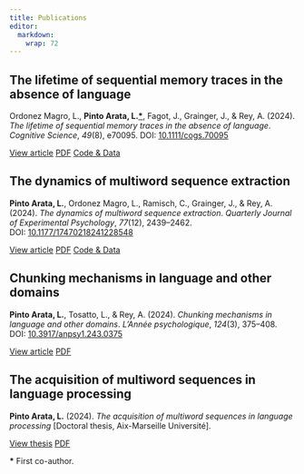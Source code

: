 ```yaml
---
title: Publications
editor: 
  markdown: 
    wrap: 72
---
```


## **The lifetime of sequential memory traces in the absence of language**{.text-dark}

Ordonez Magro, L., <b>Pinto Arata, L.<a href="#author-note" title="First co-author">*</a></b>, Fagot, J., Grainger, J., & Rey, A. (2024). <i>The lifetime of sequential memory traces in the absence of language</i>. <i>Cognitive Science</i>, <i>49</i>(8), e70095.
DOI: [10.1111/cogs.70095](https://doi.org/10.1111/cogs.70095)

[View article](https://onlinelibrary.wiley.com/doi/10.1111/cogs.70095){.btn .btn-primary} [PDF](https://hal.science/hal-05200404v1){.btn .btn-outline-secondary} [Code & Data](https://osf.io/vdyt7/?view_only=893a3f4abee04513a98bb5939c4d1d66){.btn .btn-info}

## **The dynamics of multiword sequence extraction**{.text-dark}

**Pinto Arata, L.**, Ordonez Magro, L., Ramisch, C., Grainger, J., & Rey, A. (2024). *The dynamics of multiword sequence extraction*. *Quarterly Journal of Experimental Psychology*, *77*(12), 2439–2462.  
DOI: [10.1177/17470218241228548](https://doi.org/10.1177/17470218241228548)

[View article](https://journals.sagepub.com/doi/abs/10.1177/17470218241228548){.btn .btn-primary} [PDF](https://hal.science/hal-04409016/document){.btn .btn-outline-secondary} [Code & Data](https://osf.io/h2yns/){.btn .btn-info}

## **Chunking mechanisms in language and other domains**{.text-dark}

**Pinto Arata, L.**, Tosatto, L., & Rey, A. (2024). *Chunking mechanisms in language and other domains*. *L'Année psychologique*, *124*(3), 375–408.  
DOI: [10.3917/anpsy1.243.0375](https://doi.org/10.3917/anpsy1.243.0375)

[View article](https://doi.org/10.3917/anpsy1.243.0375){.btn .btn-primary} [PDF](https://hal.science/hal-04791396v1){.btn .btn-outline-secondary}

## **The acquisition of multiword sequences in language processing**{.text-dark}

**Pinto Arata, L.** (2024). *The acquisition of multiword sequences in language processing* [Doctoral thesis, Aix-Marseille Université].

[View thesis](https://hal.science/tel-04909221v1){.btn .btn-primary} [PDF](https://hal.science/hal-04791396v1){.btn .btn-outline-secondary}

<p id="author-note"><b>*</b> First co-author.</p>

